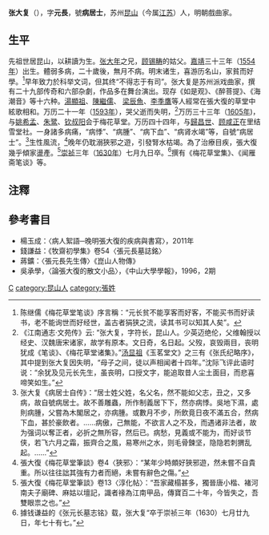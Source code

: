 '''张大复'''（{{bd|1554年||1630年||catIdx=Z張}}），字'''元長'''，號'''病居士'''，苏州[[昆山|昆山]]（今属[[江苏|江苏]]）人，明朝戲曲家。

==生平==
先祖世居昆山，以耕讀为生。[[张大年|张大年]]之兄，[[顾锡畴|顾锡畴]]的姑父。[[嘉靖|嘉靖]]三十三年（[[1554年|1554年]]）出生。體弱多病，二十歲後，無月不病。明末诸生，喜游历名山，家貧而好學。<ref>陈继儒《梅花草堂笔谈》序言稱：“元长贫不能享客而好客，不能买书而好读书，老不能询世而好经世，盖古者狷狭之流，读其书可以知其人矣”。</ref>早年致力於科举文词，但其终“不得志于有司”。张大复是苏州派戏曲家，撰有二十九部传奇和六部杂劇，作品多在舞台演出。现存《如是观》、《醉菩提》、《海潮音》等十六种。[[湯顯祖|湯顯祖]]、[[陳繼儒|陳繼儒]]、
[[梁辰魚|梁辰魚]]、[[李季鷹|李季鷹]]等人經常在張大復的草堂中絃歌相和。万历二十一年（[[1593年|1593年]]），哭父逝而失明，<ref>《江南通志·文苑传》云: “张大复，字符长，昆山人。少英迈绝伦，父维翰授以经史、汉魏唐宋诸家，故学有原本。文日奇，名日起。父歿，哀毁兩目，丧明犹成《笔谈》、《梅花草堂诸集》。”[[汤显祖|汤显祖]]《玉茗堂文》之三有《张氏纪略序》，其中提到张大复因失明，“母子之间，徒以声相闻者十四年。”沈际飞评此语时说：“余犹及见元长先生，虽丧明，口授文字，能追取昔人尘土面目，而悲喜啼笑如生。”</ref>万历三十三年（[[1605年|1605年]])，与[[姚希孟|姚希孟]]、[[朱鹭|朱鹭]]、[[钦叔阳|钦叔阳]]会于梅花草堂。万历四十四年，与[[歸昌世|歸昌世]]、[[顾咸正|顾咸正]]在里结雪堂社。一身諸多病痛，“病悸”、“病腫”、“病下血”、“病肾水竭”等，自號“病居士”。<ref>张大复《病居士自传》：“居士姓父姓，名父名，然不能如父志，丑之，又多病，故自號病居士。故不善雕蟲，所作制義居下下，然亦病悸。吳地下濕，處則病腫，父嘗為木閣居之，亦病腫。或數月不步，所飲竟日夜不滿五合，然病下血，甚於豪飲者。……病傲，己無能，不欲言人之不及，而遇诸非法者，故为强词以奪正者，必折之無所容，然后已。病愁，見義或不能为，而好谈节侠，若飞六月之霜，振齊合之風，易寒州之水，则毛骨鍊坚，隐隐若刺猬乱起。……”</ref>生性風流，<ref>張大復《梅花草堂筆談》卷4〈狹邪〉：“某年少時頗好狹邪遊，然未嘗不自貴重。所以往往詘其強有力者而絕，未嘗有辭色之傷。”</ref>晚年仍耽溺狹邪之遊，引發腎水枯竭。為了治療目疾，張大復幾乎傾家盪產。<ref>張大復《梅花草堂筆談》卷13〈淳化帖〉：“吾家藏榻甚多，獨晉唐小楷、褚河南夫子廟碑、麻姑以壇記，識者禒為江南甲品，傳寶百二十年，今皆失之，吾雙眼祟之也。”</ref>[[崇祯|崇祯]]三年（[[1630年|1630年]]）七月九日卒。<ref>據钱谦益的《张元长墓志铭》载，张大复“卒于崇祯三年（1630）七月廿九日，年七十有七。”</ref>撰有《梅花草堂集》、《闻雁斋笔谈》等。

==注釋==
{{reflist}}

== 參考書目==
* 楊玉成：〈病人絮語─晚明張大復的疾病與書寫〉，2011年
* 錢謙益：《牧齋初學集》卷54〈張元長墓誌銘〉
* 蔣鑛：〈張元長先生傳〉《崑山人物傳》
* 吳承學，〈論張大復的散文小品〉，《中山大學學報》，1996，2期

{{authority control}}
[[category:清朝戲曲家|C]]
[[category:昆山人|category:昆山人]]
[[category:張姓|category:張姓]]